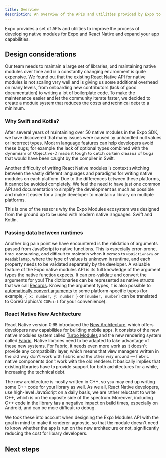 ```yaml
---
title: Overview
description: An overview of the APIs and utilities provided by Expo to develop native modules.
---
```



Expo provides a set of APIs and utilities to improve the process of developing native modules for Expo and React Native and expand your app capabilities.

<BoxLink
  title="Native Modules"
  description="Create native modules using Swift and Kotlin."
  href="./module-api"
  Icon={Grid01Icon}
/>
<BoxLink
  title="Android Lifecycle Listeners"
  description="Hook into Android Activity and Application lifecycle events."
  href="./android-lifecycle-listeners"
  Icon={AndroidIcon}
/>
<BoxLink
  title="iOS AppDelegate Subscribers"
  description="Respond to iOS AppDelegate events."
  href="./appdelegate-subscribers"
  Icon={AppleIcon}
/>
<BoxLink
  title="expo-module.config.json"
  description="Configure and opt in to features."
  href="./module-config"
  Icon={Settings01Icon}
/>

## Design considerations

Our team needs to maintain a large set of libraries, and maintaining native modules over time and in a constantly changing environment is quite expensive.
We found out that the existing React Native API for native modules is not scaling very well and is giving us some additional overhead on many levels, from onboarding new contributors (lack of good documentation) to writing a lot of boilerplate code.
To make the maintenance easier and let the community iterate faster, we decided to create a module system that reduces the costs and technical debt to a minimum.

### Why Swift and Kotlin?

After several years of maintaining over 50 native modules in the Expo SDK, we have discovered that many issues were caused by unhandled null values or incorrect types.
Modern language features can help developers avoid these bugs; for example, the lack of optional types combined with the dynamism of Objective-C made it tough to catch certain classes of bugs that would have been caught by the compiler in Swift.

Another difficulty of writing React Native modules is context switching between the vastly different languages and paradigms for writing native modules on each platform.
Due to the differences between these platforms, it cannot be avoided completely. We feel the need to have just one common API and documentation to simplify the development as much as possible and make it easier for a single developer to maintain a library on multiple platforms.

This is one of the reasons why the Expo Modules ecosystem was designed from the ground up to be used with modern native languages: Swift and Kotlin.

### Passing data between runtimes

Another big pain point we have encountered is the validation of arguments passed from JavaScript to native functions.
This is especially error-prone, time-consuming, and difficult to maintain when it comes to `NSDictionary` or `ReadableMap`, where the type of values is unknown in runtime, and each property needs to be validated separately by the developer.
A valuable feature of the Expo native modules API is its full knowledge of the argument types the native function expects. It can pre-validate and convert the arguments for you! The dictionaries can be represented as native structs that we call [Records](./module-api.md#records).
Knowing the argument types, it is also possible to [automatically convert arguments](./module-api.md#convertibles) to some platform-specific types (for example, `{ x: number, y: number }` or `[number, number]` can be translated to CoreGraphics's `CGPoint` for your convenience).

### React Native New Architecture

React Native version 0.68 introduced the [New Architecture](https://reactnative.dev/docs/the-new-architecture/landing-page), which offers developers new capabilities for building mobile apps.
It consists of the new native modules system called [Turbo Modules](https://reactnative.dev/docs/the-new-architecture/pillars-turbomodules) and the new rendering system called [Fabric](https://reactnative.dev/architecture/fabric-renderer).
Native libraries need to be adapted to take advantage of these new systems. For Fabric, it needs even more work as it doesn't provide any compatibility layer, which means that view managers written in the old way don't work with Fabric and the other way around — Fabric native components don't work with the old renderer.
It basically implies that existing libraries have to provide support for both architectures for a while, increasing the technical debt.

The new architecture is mostly written in C++, so you may end up writing some C++ code for your library as well.
As we all, React Native developers, use high-level JavaScript on a daily basis, we are rather reluctant to write C++, which is on the opposite side of the spectrum.
Moreover, including C++ code in the library has a negative impact on build times, especially on Android, and can be more difficult to debug.

We took these into account when designing the Expo Modules API with the goal in mind to make it renderer-agnostic, so that the module doesn't need to know whether the app is run on the new architecture or not, significantly reducing the cost for library developers.

## Next steps

<BoxLink
  title="Get Started"
  description="Learn how to create a new Expo module or setup existing library as an Expo module."
  href="./get-started"
/>
